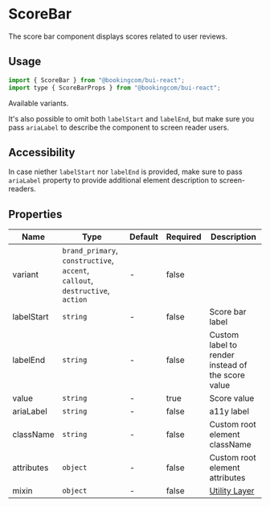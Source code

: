 # ScoreBar

<Featured>
  The score bar component displays scores related to user reviews.
</Featured>

<Grid>
  <CrossLink
    title="ScoreBar"
    type="documentation"
    text="Learn more about the ScoreBar design anatomy and best-practices."
    section="Design documentation"
    href="https://design.booking.com/article/bui/components/patterns/score-bar/"
    target="_blank"
  />
</Grid>

## Usage

```jsx
import { ScoreBar } from "@bookingcom/bui-react";
import type { ScoreBarProps } from "@bookingcom/bui-react";
```

<Example name="default" />

Available variants.

<Example name="variants" />

It's also possible to omit both `labelStart` and `labelEnd`, but make sure you pass `ariaLabel` to describe the component to screen reader users.

<Example name="noLabels" />

## Accessibility

In case niether `labelStart` nor `labelEnd` is provided, make sure to pass `ariaLabel` property to provide additional element description to screen-readers.

## Properties

| Name       | Type                                                                          | Default | Required | Description                                                                                                    |
| ---------- | ----------------------------------------------------------------------------- | ------- | -------- | -------------------------------------------------------------------------------------------------------------- |
| variant    | `brand_primary`, `constructive`, `accent`, `callout`, `destructive`, `action` | -       | false    |                                                                                                                |
| labelStart | `string`                                                                      | -       | false    | Score bar label                                                                                                |
| labelEnd   | `string`                                                                      | -       | false    | Custom label to render instead of the score value                                                              |
| value      | `string`                                                                      | -       | true     | Score value                                                                                                    |
| ariaLabel  | `string`                                                                      | -       | false    | a11y label                                                                                                     |
| className  | `string`                                                                      | -       | false    | Custom root element className                                                                                  |
| attributes | `object`                                                                      | -       | false    | Custom root element attributes                                                                                 |
| mixin        | `object`                                                                      | -       | false    | [Utility Layer](?page=Getting%2520started%252FDevelopment%252FComponents&view=documentation#BUI-Utility-Layer) |
